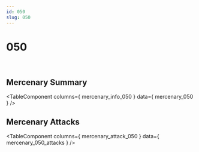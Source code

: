 ```yaml
---
id: 050
slug: 050
---
```



# 050

<div style = {{ display: "flex" }}>
    <Image img={require('@site/static/img/mercenaries/illust/thum_char_view_n_050.jpg')}/>
    <Image img={require('@site/static/img/mercenaries/illust/thum_char_view_o_050.jpg')}/>
</div>

## Mercenary Summary

<TableComponent
  columns={ mercenary_info_050 }
  data={ mercenary_050 }
/>

## Mercenary Attacks

<TableComponent
  columns={ mercenary_attack_050 }
  data={ mercenary_050_attacks }
/>